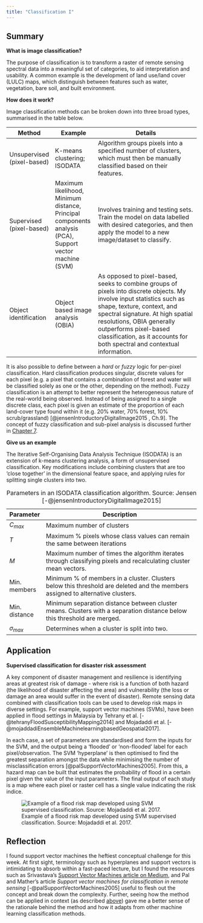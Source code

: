 ```yaml
---
title: "Classification I"
---
```


## Summary {#sec-week6summary}

**What is image classification?**

The purpose of classification is to transform a raster of remote sensing spectral data into a meaningful set of categories, to aid interpretation and usability. A common example is the development of land use/land cover (LULC) maps, which distinguish between features such as water, vegetation, bare soil, and built environment.

**How does it work?**

Image classification methods can be broken down into three broad types, summarised in the table below.

| Method                     | Example                                                                                                 | Details                                                                                                                                                                                                                                                                                                                   |
|----------------------------|---------------------------------------------------------------------------------------------------------|---------------------------------------------------------------------------------------------------------------------------------------------------------------------------------------------------------------------------------------------------------------------------------------------------------------------------|
| Unsupervised (pixel-based) | K-means clustering; ISODATA                                                                             | Algorithm groups pixels into a specified number of clusters, which must then be manually classified based on their features.                                                                                                                                                                                              |
| Supervised (pixel-based)   | Maximum likelihood, Minimum distance, Principal components analysis (PCA), Support vector machine (SVM) | Involves training and testing sets. Train the model on data labelled with desired categories, and then apply the model to a new image/dataset to classify.                                                                                                                                                                |
| Object identification      | Object based image analysis (OBIA)                                                                      | As opposed to pixel-based, seeks to combine groups of pixels into discrete objects. My involve input statistics such as shape, texture, context, and spectral signature. At high spatial resolutions, OBIA generally outperforms pixel-based classification, as it accounts for both spectral and contextual information. |

It is also possible to define between a *hard* or *fuzzy* logic for per-pixel classification. Hard classification produces singular, discrete values for each pixel (e.g. a pixel that contains a combination of forest and water will be classified solely as one or the other, depending on the method). Fuzzy classification is an attempt to better represent the heterogeneous nature of the real-world being observed. Instead of being assigned to a single discrete class, each pixel is given an estimate of the proportion of each land-cover type found within it (e.g. 20% water, 70% forest, 10% scrub/grassland) [@jensenIntroductoryDigitalImage2015 , Ch.9]. The concept of fuzzy classification and sub-pixel analysis is discussed further in [Chapter 7](week7.qmd).

**Give us an example**

The Iterative Self-Organising Data Analysis Technique (ISODATA) is an extension of k-means clustering analysis, a form of unsupervised classification. Key modifications include combining clusters that are too 'close together' in the dimensional feature space, and applying rules for splitting single clusters into two.

| Parameter      | Description                                                                                                                    |
|----------------|--------------------------------------------------------------------------------------------------------------------------------|
| $C_{max}$      | Maximum number of clusters                                                                                                     |
| $T$            | Maximum % pixels whose class values can remain the same between iterations                                                     |
| $M$            | Maximum number of times the algorithm iterates through classifying pixels and recalculating cluster mean vectors.              |
| Min. members   | Minimum % of members in a cluster. Clusters below this threshold are deleted and the members assigned to alternative clusters. |
| Min. distance  | Minimum separation distance between cluster means. Clusters with a separation distance below this threshold are merged.        |
| $\sigma_{max}$ | Determines when a cluster is split into two.                                                                                   |

: Parameters in an ISODATA classification algorithm. Source: Jensen [-@jensenIntroductoryDigitalImage2015]

## Application {#sec-week6application}

**Supervised classification for disaster risk assessment**

A key component of disaster management and resilience is identifying areas at greatest risk of damage - where risk is a function of both hazard (the likelihood of disaster affecting the area) and vulnerability (the loss or damage an area would suffer in the event of disaster). Remote sensing data combined with classification tools can be used to develop risk maps in diverse settings. For example, support vector machines (SVMs), have been applied in flood settings in Malaysia by Tehrany et al. [-@tehranyFloodSusceptibilityMapping2014] and Mojadaddi et al. [-@mojaddadiEnsembleMachinelearningbasedGeospatial2017].

In each case, a set of parameters are standardised and form the inputs for the SVM, and the output being a 'flooded' or 'non-flooded' label for each pixel/observation. The SVM 'hyperplane' is then optimised to find the greatest separation amongst the data while minimising the number of misclassification errors [@palSupportVectorMachines2005]. From this, a hazard map can be built that estimates the probability of flood in a certain pixel given the value of the input parameters. The final output of each study is a map where each pixel or raster cell has a single value indicating the risk indice.

![Example of a flood risk map developed using SVM supervised classification. Source: Mojadaddi et al. 2017.](img/mojaddadi-riskmap.png)

## Reflection {#sec-week6reflection}

I found support vector machines the heftiest conceptual challenge for this week. At first sight, terminology such as hyperplanes and support vectors is intimidating to absorb within a fast-paced lecture, but I found the resources such as Srivastava's [Support Vector Machines article on Medium](https://medium.com/analytics-vidhya/support-vector-machines-svm-87841ab63b8), and Pal and Mather's article *Support vector machines for classification in remote sensing* [-@palSupportVectorMachines2005] useful to flesh out the concept and break down the complexity. Further, seeing how the method can be applied in context (as described [above](#sec-week6application)) gave me a better sense of the rationale behind the method and how it adapts from other machine learning classification methods.
